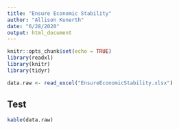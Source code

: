 ```yaml
---
title: "Ensure Economic Stability"
author: "Allison Kunerth"
date: "6/28/2020"
output: html_document
---
```


```r
knitr::opts_chunk$set(echo = TRUE)
library(readxl)
library(knitr)
library(tidyr)
```

```r
data.raw <- read_excel("EnsureEconomicStability.xlsx")
```

## Test

```r
kable(data.raw) 

```
